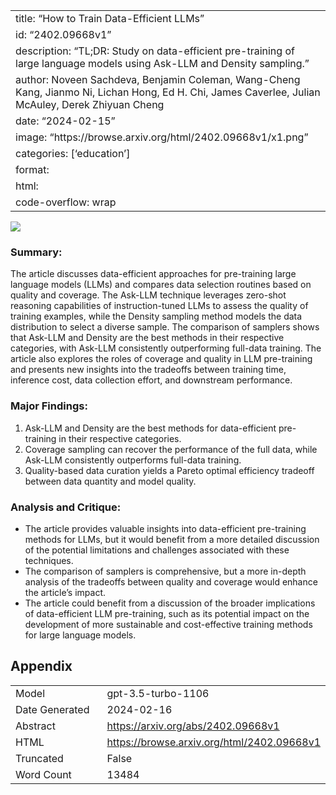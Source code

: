 
---
title: "How to Train Data-Efficient LLMs"
id: "2402.09668v1"
description: "TL;DR: Study on data-efficient pre-training of large language models using Ask-LLM and Density sampling."
author: Noveen Sachdeva, Benjamin Coleman, Wang-Cheng Kang, Jianmo Ni, Lichan Hong, Ed H. Chi, James Caverlee, Julian McAuley, Derek Zhiyuan Cheng
date: "2024-02-15"
image: "https://browse.arxiv.org/html/2402.09668v1/x1.png"
categories: ['education']
format:
  html:
    code-overflow: wrap
---

![](https://browse.arxiv.org/html/2402.09668v1/x1.png)

### Summary:
The article discusses data-efficient approaches for pre-training large language models (LLMs) and compares data selection routines based on quality and coverage. The Ask-LLM technique leverages zero-shot reasoning capabilities of instruction-tuned LLMs to assess the quality of training examples, while the Density sampling method models the data distribution to select a diverse sample. The comparison of samplers shows that Ask-LLM and Density are the best methods in their respective categories, with Ask-LLM consistently outperforming full-data training. The article also explores the roles of coverage and quality in LLM pre-training and presents new insights into the tradeoffs between training time, inference cost, data collection effort, and downstream performance.

### Major Findings:
1. Ask-LLM and Density are the best methods for data-efficient pre-training in their respective categories.
2. Coverage sampling can recover the performance of the full data, while Ask-LLM consistently outperforms full-data training.
3. Quality-based data curation yields a Pareto optimal efficiency tradeoff between data quantity and model quality.

### Analysis and Critique:
- The article provides valuable insights into data-efficient pre-training methods for LLMs, but it would benefit from a more detailed discussion of the potential limitations and challenges associated with these techniques.
- The comparison of samplers is comprehensive, but a more in-depth analysis of the tradeoffs between quality and coverage would enhance the article's impact.
- The article could benefit from a discussion of the broader implications of data-efficient LLM pre-training, such as its potential impact on the development of more sustainable and cost-effective training methods for large language models.

## Appendix

|          |          |
|----------|----------|
| Model     | gpt-3.5-turbo-1106       |
| Date Generated     | 2024-02-16       |
| Abstract | [https://arxiv.org/abs/2402.09668v1](https://arxiv.org/abs/2402.09668v1)        |
| HTML     | [https://browse.arxiv.org/html/2402.09668v1](https://browse.arxiv.org/html/2402.09668v1)       |
| Truncated       | False       |
| Word Count       | 13484       |